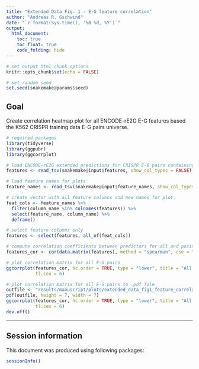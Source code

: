 ```yaml
---
title: "Extended Data Fig. 1 - E-G feature correlation"
author: "Andreas R. Gschwind"
date: "`r format(Sys.time(), '%B %d, %Y')`"
output: 
  html_document:
    toc: true
    toc_float: true
    code_folding: hide
---
```


```r
# set output html chunk options
knitr::opts_chunk$set(echo = FALSE)

# set random seed
set.seed(snakemake@params$seed)
```

## Goal
Create correlation heatmap plot for all ENCODE-rE2G E-G features based the K562 CRISPR training data
E-G pairs universe.

```r
# required packages
library(tidyverse)
library(ggpubr)
library(ggcorrplot)
```

```r
# load ENCODE-rE2G extended predictions for CRISPR E-G pairs containing all features
features <- read_tsv(snakemake@input$features, show_col_types = FALSE)

# load feature names for plots
feature_names <- read_tsv(snakemake@input$feature_names, show_col_types = FALSE)
```

```r
# create vector with all feature columns and new names for plot
feat_cols <- feature_names %>% 
  filter(column_name %in% colnames(features)) %>% 
  select(feature_name, column_name) %>% 
  deframe()

# select feature columns only
features <- select(features, all_of(feat_cols))

# compute correlation coefficients between predictors for all and positive or negative E-G pairs
features_cor <- cor(data.matrix(features), method = "spearman", use = "complete.obs")

# plot correlation matrix for all E-G pairs
ggcorrplot(features_cor, hc.order = TRUE, type = "lower", title = "All CRISPR element-gene pairs",
           tl.cex = 6)
```

```r
# plot correlation matrix for all E-G pairs to .pdf file
outfile <- "results/manuscript/plots/extended_data_fig1_feature_correlation.pdf"
pdf(outfile, height = 7, width = 7)
ggcorrplot(features_cor, hc.order = TRUE, type = "lower", title = "All CRISPR element-gene pairs",
           tl.cex = 6)
dev.off()
```

***

## Session information
This document was produced using following packages:
```r
sessionInfo()
```
